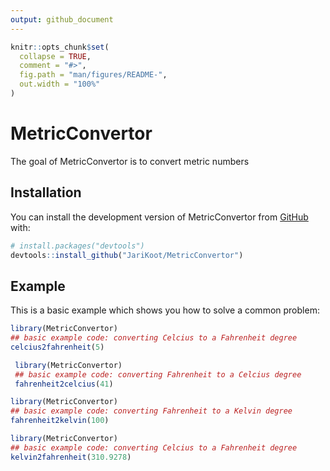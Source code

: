 ```yaml
---
output: github_document
---
```


<!-- README.md is generated from README.Rmd. Please edit that file -->

```r
knitr::opts_chunk$set(
  collapse = TRUE,
  comment = "#>",
  fig.path = "man/figures/README-",
  out.width = "100%"
)
```

# MetricConvertor

<!-- badges: start -->
<!-- badges: end -->

The goal of MetricConvertor is to convert metric numbers 

## Installation

You can install the development version of MetricConvertor from [GitHub](https://github.com/JariKoot/MetricConvertor) with:

``` r
# install.packages("devtools")
devtools::install_github("JariKoot/MetricConvertor")
```

## Example

This is a basic example which shows you how to solve a common problem: 

```r
library(MetricConvertor)
## basic example code: converting Celcius to a Fahrenheit degree
celcius2fahrenheit(5)

```

```r
 library(MetricConvertor)
 ## basic example code: converting Fahrenheit to a Celcius degree
 fahrenheit2celcius(41)

```

```r
library(MetricConvertor)
## basic example code: converting Fahrenheit to a Kelvin degree
fahrenheit2kelvin(100)
```

```r
library(MetricConvertor)
## basic example code: converting Celcius to a Fahrenheit degree
kelvin2fahrenheit(310.9278)
```
